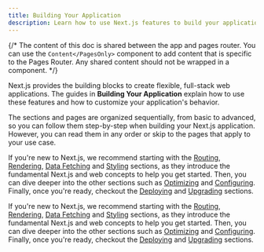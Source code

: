 ```yaml
---
title: Building Your Application
description: Learn how to use Next.js features to build your application.
---
```


{/* The content of this doc is shared between the app and pages router. You can use the `Content</PagesOnly>` component to add content that is specific to the Pages Router. Any shared content should not be wrapped in a component. */}

Next.js provides the building blocks to create flexible, full-stack web applications. The guides in **Building Your Application** explain how to use these features and how to customize your application's behavior.

The sections and pages are organized sequentially, from basic to advanced, so you can follow them step-by-step when building your Next.js application. However, you can read them in any order or skip to the pages that apply to your use case.


If you're new to Next.js, we recommend starting with the [Routing](/docs/app/building-your-application/routing), [Rendering](/docs/app/building-your-application/rendering), [Data Fetching](/docs/app/building-your-application/data-fetching) and [Styling](/docs/app/building-your-application/styling) sections, as they introduce the fundamental Next.js and web concepts to help you get started. Then, you can dive deeper into the other sections such as [Optimizing](/docs/app/building-your-application/optimizing) and [Configuring](/docs/app/building-your-application/configuring). Finally, once you're ready, checkout the [Deploying](/docs/app/building-your-application/deploying) and [Upgrading](/docs/app/building-your-application/upgrading) sections.



If you're new to Next.js, we recommend starting with the [Routing](/docs/pages/building-your-application/routing), [Rendering](/docs/pages/building-your-application/rendering), [Data Fetching](/docs/pages/building-your-application/data-fetching) and [Styling](/docs/pages/building-your-application/styling) sections, as they introduce the fundamental Next.js and web concepts to help you get started. Then, you can dive deeper into the other sections such as [Optimizing](/docs/pages/building-your-application/optimizing) and [Configuring](/docs/pages/building-your-application/configuring). Finally, once you're ready, checkout the [Deploying](/docs/pages/building-your-application/deploying) and [Upgrading](/docs/pages/building-your-application/upgrading) sections.

